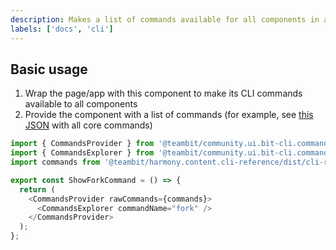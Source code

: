 ```yaml
---
description: Makes a list of commands available for all components in a page.
labels: ['docs', 'cli']
---
```


## Basic usage

1. Wrap the page/app with this component to make its CLI commands available to all components
2. Provide the component with a list of commands (for example, see [this JSON](https://bit.cloud/teambit/harmony/content/cli-reference/~code/cli-reference.json) with all core commands)

```ts
import { CommandsProvider } from '@teambit/community.ui.bit-cli.commands-provider';
import { CommandsExplorer } from '@teambit/community.ui.bit-cli.commands-explorer';
import commands from '@teambit/harmony.content.cli-reference/dist/cli-reference.json';

export const ShowForkCommand = () => {
  return (
    <CommandsProvider rawCommands={commands}>
      <CommandsExplorer commandName="fork" />
    </CommandsProvider>
  );
};
```

